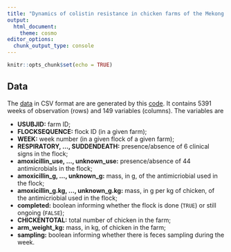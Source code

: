 ```yaml
---
title: "Dynamics of colistin resistance in chicken farms of the Mekong delta, Vietnam"
output:
  html_document:
    theme: cosmo
editor_options: 
  chunk_output_type: console
---
```


```r
knitr::opts_chunk$set(echo = TRUE)
```

## Data

The [data](https://raw.githubusercontent.com/viparc/colistin_resistance/master/data/viparc.csv)
in CSV format are are generated by this [code](https://github.com/viparc/colistin_resistance/blob/master/make_data.html).
It contains 5391 weeks of observation (rows) and 149 variables (columns). The
variables are

* **USUBJID:** farm ID;
* **FLOCKSEQUENCE:** flock ID (in a given farm);
* **WEEK:** week number (in a given flock of a given farm);
* **RESPIRATORY, ..., SUDDENDEATH:** presence/absence of 6 clinical signs in the flock;
* **amoxicillin_use, ..., unknown_use:** presence/absence of 44 antimicrobials
in the flock;
* **amoxicillin_g, ..., unknown_g:** mass, in g, of the antimicriobial used in
the flock;
* **amoxicillin_g.kg, ..., unknown_g.kg:** mass, in g per kg of chicken, of the antimicriobial used in the flock;
* **completed:** boolean informing whether the flock is done (`TRUE`) or still ongoing (`FALSE`);
* **CHICKENTOTAL:** total number of chicken in the farm;
* **arm_weight_kg:** mass, in kg, of chicken in the farm;
* **sampling:** boolean informing whether there is feces sampling during the
week.